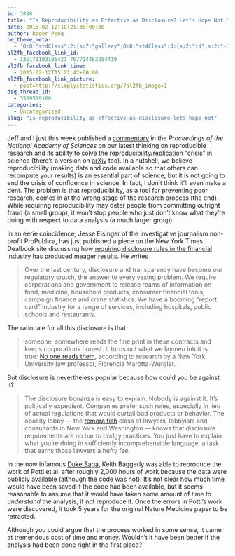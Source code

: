 ```yaml
---
id: 3898
title: "Is Reproducibility as Effective as Disclosure? Let's Hope Not."
date: 2015-02-12T10:21:35+00:00
author: Roger Peng
pe_theme_meta:
  - 'O:8:"stdClass":2:{s:7:"gallery";O:8:"stdClass":3:{s:2:"id";s:2:"-1";s:5:"width";s:0:"";s:6:"height";s:0:"";}s:5:"video";O:8:"stdClass":1:{s:2:"id";s:2:"-1";}}'
al2fb_facebook_link_id:
  - 136171103105421_767714483284410
al2fb_facebook_link_time:
  - 2015-02-12T15:21:42+00:00
al2fb_facebook_link_picture:
  - post=http://simplystatistics.org/?al2fb_image=1
dsq_thread_id:
  - 3509599160
categories:
  - Uncategorized
slug: "is-reproducibility-as-effective-as-disclosure-lets-hope-not"
---
```

Jeff and I just this week published a [commentary](http://www.pnas.org/content/112/6/1645.full) in the _Proceedings of the National Academy of Sciences_ on our latest thinking on reproducible research and its ability to solve the reproducibility/replication "crisis" in science (there's a version on [arXiv](http://arxiv.org/abs/1502.03169) too). In a nutshell, we believe reproducibility (making data and code available so that others can recompute your results) is an essential part of science, but it is not going to end the crisis of confidence in science. In fact, I don't think it'll even make a dent. The problem is that reproducibility, as a tool for preventing poor research, comes in at the wrong stage of the research process (the end). While requiring reproducibility may deter people from committing outright fraud (a small group), it won't stop people who just don't know what they're doing with respect to data analysis (a much larger group).

In an eerie coincidence, Jesse Eisinger of the investigative journalism non-profit ProPublica, has just published a piece on the New York Times Dealbook site discussing how [requiring disclosure rules in the financial industry has produced meager results](http://dealbook.nytimes.com/2015/02/11/an-excess-of-sunlight-a-paucity-of-rules/). He writes

> <p class="story-body-text">
>   Over the last century, disclosure and transparency have become our regulatory crutch, the answer to every vexing problem. We require corporations and government to release reams of information on food, medicine, household products, consumer financial tools, campaign finance and crime statistics. We have a booming “report card” industry for a range of services, including hospitals, public schools and restaurants.
> </p>

<p class="story-body-text">
  The rationale for all this disclosure is that
</p>

> <p class="story-body-text">
>   someone, somewhere reads the fine print in these contracts and keeps corporations honest. It turns out what we laymen intuit is true: <a href="http://www.law.nyu.edu/news/ideas/Marotta-Wurgler-standard-form-contracts-fine-print">No one reads them</a>, according to research by a New York University law professor, Florencia Marotta-Wurgler.
> </p>

<p class="story-body-text">
  But disclosure is nevertheless popular because how could you be against it?
</p>

> <p class="story-body-text">
>   The disclosure bonanza is easy to explain. Nobody is against it. It’s politically expedient. Companies prefer such rules, especially in lieu of actual regulations that would curtail bad products or behavior. The opacity lobby — the <a href="http://en.wikipedia.org/wiki/Remora">remora fish</a> class of lawyers, lobbyists and consultants in New York and Washington — knows that disclosure requirements are no bar to dodgy practices. You just have to explain what you’re doing in sufficiently incomprehensible language, a task that earns those lawyers a hefty fee.
> </p>

<p class="story-body-text">
  In the now infamous <a href="http://simplystatistics.org/2012/02/27/the-duke-saga-starter-set/">Duke Saga</a>, Keith Baggerly was able to reproduce the work of Potti et al. after roughly 2,000 hours of work because the data were publicly available (although the code was not). It's not clear how much time would have been saved if the code had been available, but it seems reasonable to assume that it would have taken some amount of time to <em>understand</em> the analysis, if not reproduce it. Once the errors in Potti's work were discovered, it took 5 years for the original Nature Medicine paper to be retracted.
</p>

<p class="story-body-text">
  Although you could argue that the process worked in some sense, it came at tremendous cost of time and money. Wouldn't it have been better if the analysis had been done right in the first place?
</p>
